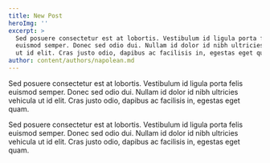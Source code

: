 ```yaml
---
title: New Post
heroImg: ''
excerpt: >
  Sed posuere consectetur est at lobortis. Vestibulum id ligula porta felis
  euismod semper. Donec sed odio dui. Nullam id dolor id nibh ultricies vehicula
  ut id elit. Cras justo odio, dapibus ac facilisis in, egestas eget quam.
author: content/authors/napolean.md
---
```


Sed posuere consectetur est at lobortis. Vestibulum id ligula porta felis euismod semper. Donec sed odio dui. Nullam id dolor id nibh ultricies vehicula ut id elit. Cras justo odio, dapibus ac facilisis in, egestas eget quam.

Sed posuere consectetur est at lobortis. Vestibulum id ligula porta felis euismod semper. Donec sed odio dui. Nullam id dolor id nibh ultricies vehicula ut id elit. Cras justo odio, dapibus ac facilisis in, egestas eget quam.
